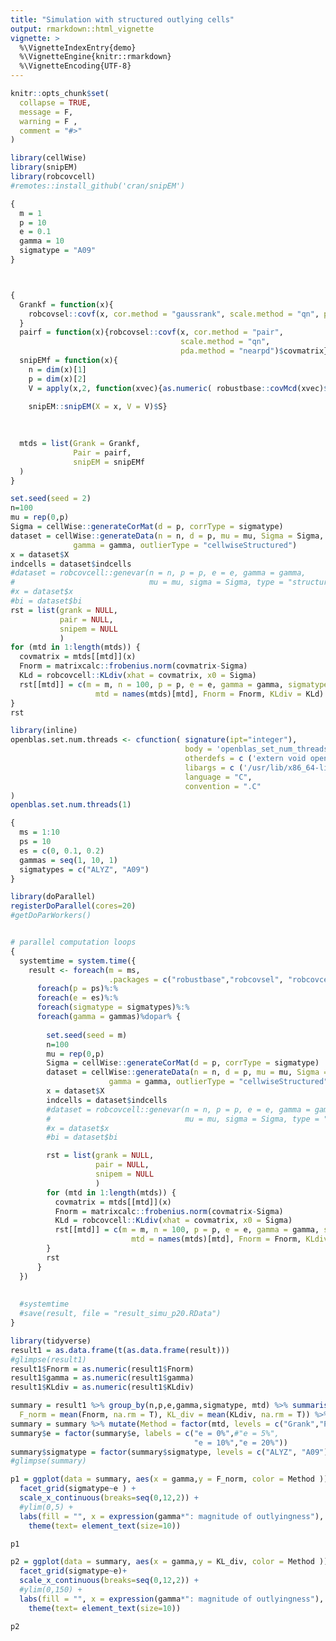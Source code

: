```yaml
---
title: "Simulation with structured outlying cells"
output: rmarkdown::html_vignette
vignette: >
  %\VignetteIndexEntry{demo}
  %\VignetteEngine{knitr::rmarkdown}
  %\VignetteEncoding{UTF-8}
---
```


```r
knitr::opts_chunk$set(
  collapse = TRUE, 
  message = F, 
  warning = F , 
  comment = "#>"
)
```

```r
library(cellWise)
library(snipEM)
library(robcovcell)
#remotes::install_github('cran/snipEM')
```




```r

{
  m = 1
  p = 10
  e = 0.1
  gamma = 10
  sigmatype = "A09"
}



{
  Grankf = function(x){
    robcovsel::covf(x, cor.method = "gaussrank", scale.method = "qn", pda.method = F)$covmatrix
  }
  pairf = function(x){robcovsel::covf(x, cor.method = "pair", 
                                      scale.method = "qn", 
                                      pda.method = "nearpd")$covmatrix}
  snipEMf = function(x){
    n = dim(x)[1]
    p = dim(x)[2]
    V = apply(x,2, function(xvec){as.numeric( robustbase::covMcd(xvec)$mcd.wt )} )
    
    snipEM::snipEM(X = x, V = V)$S}
  

  
  mtds = list(Grank = Grankf,
              Pair = pairf,
              snipEM = snipEMf
  )
}

```



```r
set.seed(seed = 2)
n=100
mu = rep(0,p)
Sigma = cellWise::generateCorMat(d = p, corrType = sigmatype)
dataset = cellWise::generateData(n = n, d = p, mu = mu, Sigma = Sigma, perout = e,
              gamma = gamma, outlierType = "cellwiseStructured")
x = dataset$X
indcells = dataset$indcells
#dataset = robcovcell::genevar(n = n, p = p, e = e, gamma = gamma, 
#                              mu = mu, sigma = Sigma, type = "structured")
#x = dataset$x
#bi = dataset$bi
rst = list(grank = NULL,
           pair = NULL,
           snipem = NULL
           )
for (mtd in 1:length(mtds)) {
  covmatrix = mtds[[mtd]](x)
  Fnorm = matrixcalc::frobenius.norm(covmatrix-Sigma)
  KLd = robcovcell::KLdiv(xhat = covmatrix, x0 = Sigma)
  rst[[mtd]] = c(m = m, n = 100, p = p, e = e, gamma = gamma, sigmatype = sigmatype,
                   mtd = names(mtds)[mtd], Fnorm = Fnorm, KLdiv = KLd)
}
rst
```








```r
library(inline)
openblas.set.num.threads <- cfunction( signature(ipt="integer"),
                                       body = 'openblas_set_num_threads(*ipt);',
                                       otherdefs = c ('extern void openblas_set_num_threads(int);'),
                                       libargs = c ('/usr/lib/x86_64-linux-gnu/openblas-pthread/libblas.so'),
                                       language = "C",
                                       convention = ".C"
)
openblas.set.num.threads(1)
```





```r

{
  ms = 1:10
  ps = 10
  es = c(0, 0.1, 0.2)
  gammas = seq(1, 10, 1)
  sigmatypes = c("ALYZ", "A09")
}

library(doParallel)
registerDoParallel(cores=20)
#getDoParWorkers()


# parallel computation loops
{
  systemtime = system.time({
    result <- foreach(m = ms, 
                      .packages = c("robustbase","robcovsel", "robcovcell"))%:%
      foreach(p = ps)%:%
      foreach(e = es)%:%
      foreach(sigmatype = sigmatypes)%:%
      foreach(gamma = gammas)%dopar% {
        
        set.seed(seed = m)
        n=100
        mu = rep(0,p)
        Sigma = cellWise::generateCorMat(d = p, corrType = sigmatype)
        dataset = cellWise::generateData(n = n, d = p, mu = mu, Sigma = Sigma, perout = e,
                      gamma = gamma, outlierType = "cellwiseStructured")
        x = dataset$X
        indcells = dataset$indcells
        #dataset = robcovcell::genevar(n = n, p = p, e = e, gamma = gamma, 
        #                              mu = mu, sigma = Sigma, type = "structured")
        #x = dataset$x
        #bi = dataset$bi

        rst = list(grank = NULL,
                   pair = NULL,
                   snipem = NULL
                   )
        for (mtd in 1:length(mtds)) {
          covmatrix = mtds[[mtd]](x)
          Fnorm = matrixcalc::frobenius.norm(covmatrix-Sigma)
          KLd = robcovcell::KLdiv(xhat = covmatrix, x0 = Sigma)
          rst[[mtd]] = c(m = m, n = 100, p = p, e = e, gamma = gamma, sigmatype = sigmatype,
                           mtd = names(mtds)[mtd], Fnorm = Fnorm, KLdiv = KLd)
        }
        rst
      }
  })
  
  
  #systemtime
  #save(result, file = "result_simu_p20.RData")
}
```

```r
library(tidyverse)
result1 = as.data.frame(t(as.data.frame(result)))
#glimpse(result1)
result1$Fnorm = as.numeric(result1$Fnorm)
result1$gamma = as.numeric(result1$gamma)
result1$KLdiv = as.numeric(result1$KLdiv)

summary = result1 %>% group_by(n,p,e,gamma,sigmatype, mtd) %>% summarise(
  F_norm = mean(Fnorm, na.rm = T), KL_div = mean(KLdiv, na.rm = T)) %>% ungroup()
summary = summary %>% mutate(Method = factor(mtd, levels = c("Grank","Pearson","MCD",  "OGK", "Pair","snipEM", "snipEM2", "Cellweight", "Cellweight2", "DI", "DDC")))
summary$e = factor(summary$e, labels = c("e = 0%",#"e = 5%",
                                         "e = 10%","e = 20%"))
summary$sigmatype = factor(summary$sigmatype, levels = c("ALYZ", "A09"))
#glimpse(summary)
```


```r

p1 = ggplot(data = summary, aes(x = gamma,y = F_norm, color = Method ))+geom_line()+geom_point()+
  facet_grid(sigmatype~e ) +
  scale_x_continuous(breaks=seq(0,12,2)) +
  #ylim(0,5) +
  labs(fill = "", x = expression(gamma*": magnitude of outlyingness"), y = expression(Fnorm))+ 
    theme(text= element_text(size=10))

p1


```

```r
p2 = ggplot(data = summary, aes(x = gamma,y = KL_div, color = Method ))+geom_line()+geom_point()+
  facet_grid(sigmatype~e)+
  scale_x_continuous(breaks=seq(0,12,2)) +
  #ylim(0,150) +
  labs(fill = "", x = expression(gamma*": magnitude of outlyingness"), y = expression(KLdiv))+ 
    theme(text= element_text(size=10))

p2


```


